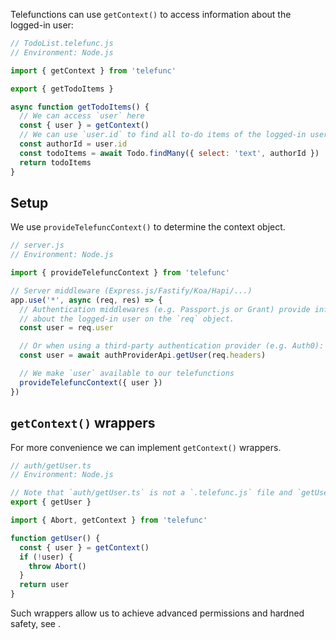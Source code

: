 
Telefunctions can use `getContext()` to access information about the logged-in user:

```js
// TodoList.telefunc.js
// Environment: Node.js

import { getContext } from 'telefunc'

export { getTodoItems }

async function getTodoItems() {
  // We can access `user` here
  const { user } = getContext()
  // We can use `user.id` to find all to-do items of the logged-in user
  const authorId = user.id
  const todoItems = await Todo.findMany({ select: 'text', authorId })
  return todoItems
}
```

## Setup

We use `provideTelefuncContext()` to determine the context object.

```js
// server.js
// Environment: Node.js

import { provideTelefuncContext } from 'telefunc'

// Server middleware (Express.js/Fastify/Koa/Hapi/...)
app.use('*', async (req, res) => {
  // Authentication middlewares (e.g. Passport.js or Grant) provide information
  // about the logged-in user on the `req` object.
  const user = req.user

  // Or when using a third-party authentication provider (e.g. Auth0):
  const user = await authProviderApi.getUser(req.headers)

  // We make `user` available to our telefunctions
  provideTelefuncContext({ user })
})
```

## `getContext()` wrappers

For more convenience we can implement `getContext()` wrappers.

```js
// auth/getUser.ts
// Environment: Node.js

// Note that `auth/getUser.ts` is not a `.telefunc.js` file and `getUser()` not a telefunction
export { getUser }

import { Abort, getContext } from 'telefunc'

function getUser() {
  const { user } = getContext()
  if (!user) {
    throw Abort()
  }
  return user
}
```

Such wrappers allow us to achieve advanced permissions and hardned safety, see <Link href="/permissions#getcontext-wrappers" doNotInferSectionTitle={true} />.
